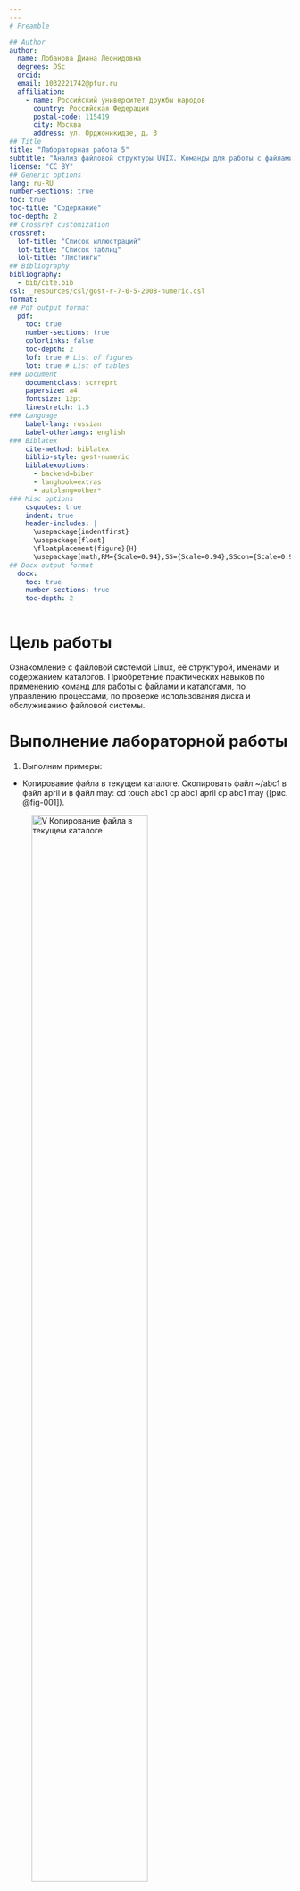 ```yaml
---
---
# Preamble

## Author
author:
  name: Лобанова Диана Леонидовна
  degrees: DSc
  orcid: 
  email: 1032221742@pfur.ru
  affiliation:
    - name: Российский университет дружбы народов
      country: Российская Федерация
      postal-code: 115419
      city: Москва
      address: ул. Орджоникидзе, д. 3
## Title
title: "Лабораторная работа 5"
subtitle: "Анализ файловой структуры UNIX. Команды для работы с файлами и каталогами"
license: "CC BY"
## Generic options
lang: ru-RU
number-sections: true
toc: true
toc-title: "Содержание"
toc-depth: 2
## Crossref customization
crossref:
  lof-title: "Список иллюстраций"
  lot-title: "Список таблиц"
  lol-title: "Листинги"
## Bibliography
bibliography:
  - bib/cite.bib
csl: _resources/csl/gost-r-7-0-5-2008-numeric.csl
format:
## Pdf output format
  pdf:
    toc: true
    number-sections: true
    colorlinks: false
    toc-depth: 2
    lof: true # List of figures
    lot: true # List of tables
### Document
    documentclass: scrreprt
    papersize: a4
    fontsize: 12pt
    linestretch: 1.5
### Language
    babel-lang: russian
    babel-otherlangs: english
### Biblatex
    cite-method: biblatex
    biblio-style: gost-numeric
    biblatexoptions:
      - backend=biber
      - langhook=extras
      - autolang=other*
### Misc options
    csquotes: true
    indent: true
    header-includes: |
      \usepackage{indentfirst}
      \usepackage{float}
      \floatplacement{figure}{H}
      \usepackage[math,RM={Scale=0.94},SS={Scale=0.94},SScon={Scale=0.94},TT={Scale=MatchLowercase,FakeStretch=0.9},DefaultFeatures={Ligatures=Common}]{plex-otf}
## Docx output format
  docx:
    toc: true
    number-sections: true
    toc-depth: 2
---
```



# Цель работы

Ознакомление с файловой системой Linux, её структурой, именами и содержанием каталогов. 
Приобретение практических навыков по применению команд для работы с файлами и каталогами, по управлению процессами, по проверке использования диска и обслуживанию файловой системы.


# Выполнение лабораторной работы

1. Выполним примеры:

- Копирование файла в текущем каталоге. Скопировать файл ~/abc1 в файл april
и в файл may:
cd
touch abc1
cp abc1 april
cp abc1 may ([рис. @fig-001]).

![V Копирование файла в текущем каталоге](image/copy_file_this_catalog.png){#fig-001 width=70%}

- Копирование нескольких файлов в каталог. Скопировать файлы april и may в каталог
monthly:
mkdir monthly
cp april may monthly ([рис. @fig-002]).

![V Копирование нескольких файлов в каталог](image/copy_some_files_catalog.png){#fig-002 width=70%}

- Копирование файлов в произвольном каталоге. Скопировать файл monthly/may в файл
с именем june:
cp monthly/may monthly/june
ls monthly ([рис. @fig-003]).

![V Копирование файлов в произвольном каталоге](image/copy_file_other_catalog.png){#fig-003 width=70%}

- Копирование каталогов в текущем каталоге. Скопировать каталог monthly в каталог
monthly.00:
mkdir monthly.00
cp -r monthly monthly.00 ([рис. @fig-004]).

![V Копирование каталогов в текущем каталоге](image/copy_catalogs_this_catalog.png){#fig-004 width=70%}

- Копирование каталогов в произвольном каталоге. Скопировать каталог monthly.00
в каталог /tmp:
cp -r monthly.00 /tmp ([рис. @fig-005]).

![V Копирование каталогов в произвольном каталоге](image/copy_catalogs_other_catalog.png){#fig-005 width=70%}

- Переименование файлов в текущем каталоге. Изменить название файла april на
july в домашнем каталоге:
cd
mv april july ([рис. @fig-006]).

![V Переименование файлов в текущем каталоге](image/change_name_file_this_catalog.png){#fig-006 width=70%}

- Перемещение файлов в другой каталог. Переместить файл july в каталог monthly.00:
mv july monthly.00
ls monthly.00 ([рис. @fig-007]).

![V Перемещение файлов в другой каталог](image/change_location_file_this_catalog.png){#fig-007 width=70%}

- Переименование каталогов в текущем каталоге. Переименовать каталог monthly.00
в monthly.01
mv monthly.00 monthly.01 ([рис. @fig-008]).

![V Переименование каталогов в текущем каталоге](image/change_name_catalogs_this_catalog.png){#fig-008 width=70%}

- Перемещение каталога в другой каталог. Переместить каталог monthly.01 в каталог
reports:
mkdir reports
mv monthly.01 reports ([рис. @fig-009]).

![V Перемещение каталога в другой каталог](image/change_location_catalog_other_catalog.png){#fig-009 width=70%}

- Переименование каталога, не являющегося текущим. Переименовать каталог
reports/monthly.01 в reports/monthly:
mv reports/monthly.01 reports/monthly ([рис. @fig-010]).

![V Переименование каталога, не являющегося текущим](image/change_name_inside_catalog.png){#fig-010 width=70%}

- Требуется создать файл ~/may с правом выполнения для владельца:
cd
touch may
ls -l may
chmod u+x may
ls -l may  ([рис. @fig-011]).

![V Требуется создать файл с правом выполнения для владельца](image/change_permissions_may.png){#fig-011 width=70%}

- Требуется лишить владельца файла ~/may права на выполнение:
chmod u-x may
ls -l may  ([рис. @fig-012]).

![V Требуется лишить владельца файла права на выполнение](image/delete_permissions_may.png){#fig-012 width=70%}

- Требуется создать каталог monthly с запретом на чтение для членов группы и всех
остальных пользователей:
cd
mkdir monthly
chmod g-r, o-r monthly  ([рис. @fig-013]).

![V Каталог с запретом на чтение для членов группы и всех
остальных пользователей](image/no_permissions_read.png){#fig-013 width=70%}

- Требуется создать файл ~/abc1 с правом записи для членов группы:
cd
touch abc1
chmod g+w abc1 ([рис. @fig-014]).

![V Файл с правом записи для членов группы](image/yes_permissions_write.png){#fig-014 width=70%}


2. Выполним следующие команды:

- Скопируйте файл /usr/include/sys/io.h в домашний каталог и назовите его
equipment. 
Файл io.h в каталоге /usr/include/sys есть, копируем и называем equipment. ([рис. @fig-015]).

![V Скопируйте файл в домашний каталог и назовите его](image/copy_change_file_name.png){#fig-015 width=70%}

- В домашнем каталоге создайте директорию ~/ski.plases.
- Переместите файл equipment в каталог ~/ski.plases. ([рис. @fig-016]).

![V Создайте каталог и переместите туда файл](image/katalog_cut_file.png){#fig-016 width=70%}

- Переименуйте файл ~/ski.plases/equipment в ~/ski.plases/equiplist. ([рис. @fig-017]).

![V Переименуйте файл](image/change_name_file.png){#fig-017 width=70%}

- Создайте в домашнем каталоге файл abc1 и скопируйте его в каталог
~/ski.plases, назовите его equiplist2. ([рис. @fig-018]).

![V Создайте, скопируйте и переименуйте файл](image/create_copy_change_name_file.png){#fig-018 width=70%}

- Создайте каталог с именем equipment в каталоге ~/ski.plases.
- Переместите файлы ~/ski.plases/equiplist и equiplist2 в каталог
~/ski.plases/equipment. ([рис. @fig-019]).

![V Переместить файлы в новый каталог](image/cut_file_new_katalog.png){#fig-019 width=70%}

- Создайте и переместите каталог ~/newdir в каталог ~/ski.plases и назовите
его plans. ([рис. @fig-020]).

![V Переместить новый каталог в каталог, переименовать](image/cut_new_katalog_katalog_change_name.png){#fig-020 width=70%}


3. Определите опции команды chmod, необходимые для того, чтобы присвоить перечис-
ленным ниже файлам выделенные права доступа, считая, что в начале таких прав
нет:
- drwxr--r-- ... australia
- drwx--x--x ... play
- -r-xr--r-- ... my_os
- -rw-rw-r-- ... feathers
При необходимости создайте нужные файлы.

4. Проделайте приведённые ниже упражнения:
- Просмотрите содержимое файла /etc/password.
- Скопируйте файл ~/feathers в файл ~/file.old.
- Переместите файл ~/file.old в каталог ~/play.
- Скопируйте каталог ~/play в каталог ~/fun.
- Переместите каталог ~/fun в каталог ~/play и назовите его games.
- Лишите владельца файла ~/feathers права на чтение.
- Что произойдёт, если вы попытаетесь просмотреть файл ~/feathers командой
cat?
- Что произойдёт, если вы попытаетесь скопировать файл ~/feathers?
- Дайте владельцу файла ~/feathers право на чтение.
- Лишите владельца каталога ~/play права на выполнение.
- Перейдите в каталог ~/play. Что произошло?
- Дайте владельцу каталога ~/play право на выполнение.

5. Прочитайте man по командам mount, fsck, mkfs, kill и кратко их охарактеризуйте,
приведя примеры.


# Выводы

В этой лабораторной работе мы познакомились с файловой системой Linux, её структурой, именами и содержанием каталогов. Изучили новые команды, выполнили их в консоле, получили результат.


